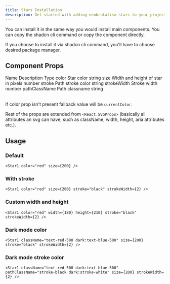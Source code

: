 ```yaml
---
title: Stars Installation
description: Get started with adding neobrutalism stars to your project.
---
```


You can install it in the same way you would install main components.
You can copy the shadcn cli command or copy the component directly.

If you choose to install it via shadcn cli command, you'll have
to choose desired package manager.

## Component Props

<Table>
  <TableHeader>
    <TableRow>
      <TableHead className="w-[100px]">Name</TableHead>
      <TableHead>Description</TableHead>
      <TableHead className="text-right">Type</TableHead>
    </TableRow>
  </TableHeader>
  <TableBody>
    <TableRow>
      <TableCell>color</TableCell>
      <TableCell>Star color</TableCell>
      <TableCell className="text-right">string</TableCell>
    </TableRow>
    <TableRow>
      <TableCell>size</TableCell>
      <TableCell>Width and height of star in pixels</TableCell>
      <TableCell className="text-right">number</TableCell>
    </TableRow>
    <TableRow>
      <TableCell>stroke</TableCell>
      <TableCell>Path stroke color</TableCell>
      <TableCell className="text-right">string</TableCell>
    </TableRow>
    <TableRow>
      <TableCell>strokeWidth</TableCell>
      <TableCell>Stroke width</TableCell>
      <TableCell className="text-right">number</TableCell>
    </TableRow>
    <TableRow>
      <TableCell>pathClassName</TableCell>
      <TableCell>Path classname</TableCell>
      <TableCell className="text-right">string</TableCell>
    </TableRow>
  </TableBody>
</Table>

If color prop isn't present fallback value will be `currentColor`.

Rest of the props are extended from `<React.SVGProps>` (basically all attributes an svg can have, such as className, width, height, aria attributes etc.).

## Usage

### Default

```tsx
<Star1 color="red" size={200} />
```

### With stroke

```tsx
<Star1 color="red" size={200} stroke="black" strokeWidth={2} />
```

### Custom width and height

```tsx
<Star1 color="red" width={180} height={210} stroke="black" strokeWidth={2} />
```

### Dark mode color

```tsx
<Star1 className="text-red-500 dark:text-blue-500" size={200} stroke="black" strokeWidth={2} />
```

### Dark mode stroke color

```tsx
<Star1 className="text-red-500 dark:text-blue-500" pathClassName="stroke-black dark:stroke-white" size={200} strokeWidth={2} />
```